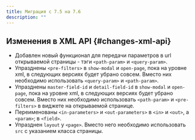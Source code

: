 ```yaml
---
title: Миграция с 7.5 на 7.6
description: ""
---
```


## Изменения в XML API {#changes-xml-api}

- Добавлен новый функционал для передачи параметров в url открываемой страницы -
тэги `<path-param>` и `<query-param>`.
- Упразднены `<pre-filters>` в `show-modal` и `open-page`, пока на уровне xml,
в следующих версиях будет убрано совсем. Вместо них необходимо использовать `<query-param>` и `<path-param>`.
- Упразднены `master-field-id` и `detail-field-id` в `show-modal` и `open-page`,
пока на уровне xml, в следующих версиях будет убрано совсем.
Вместо них необходимо использовать `<path-param>` и `<pre-filters>` в виджете на открываемой странице.
- Переименованы `<in-parameters>` и `<out-parameters>` в `<in>` и `<out>`, а `<param>`; в `<field>`.
- Упразднен `layout` у `<page>`. Вместо него необходимо использовать `src` с указанием класса страницы.
